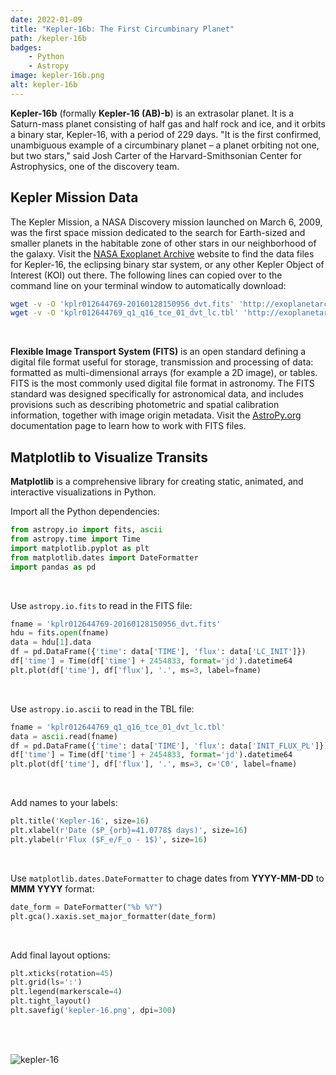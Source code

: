 ```yaml
---
date: 2022-01-09
title: "Kepler-16b: The First Circumbinary Planet"
path: /kepler-16b
badges:
    - Python
    - Astropy
image: kepler-16b.png
alt: kepler-16b
---
```


**Kepler-16b** (formally **Kepler-16 (AB)-b**) is an extrasolar planet. It is a Saturn-mass planet consisting of half gas and half rock and ice, and it orbits a binary star, Kepler-16, with a period of 229 days. "It is the first confirmed, unambiguous example of a circumbinary planet – a planet orbiting not one, but two stars," said Josh Carter of the Harvard-Smithsonian Center for Astrophysics, one of the discovery team.

<h2 style={{marginTop: "2em"}}>Kepler Mission Data</h2>

The Kepler Mission, a NASA Discovery mission launched on March 6, 2009, was the first space mission dedicated to the search for Earth-sized and smaller planets in the habitable zone of other stars in our neighborhood of the galaxy. Visit the [NASA Exoplanet Archive](https://exoplanetarchive.ipac.caltech.edu/index.html) website to find the data files for Kepler-16, the eclipsing binary star system, or any other Kepler Object of Interest (KOI) out there. The following lines can copied over to the command line on your terminal window to automatically download:

```bash
wget -v -O 'kplr012644769-20160128150956_dvt.fits' 'http://exoplanetarchive.ipac.caltech.edu:80/data/ETSS//KeplerDV/005/713/24/kplr012644769-20160128150956_dvt.fits'
wget -v -O 'kplr012644769_q1_q16_tce_01_dvt_lc.tbl' 'http://exoplanetarchive.ipac.caltech.edu:80/data/ETSS//KeplerDV/000/866/64/kplr012644769_q1_q16_tce_01_dvt_lc.tbl'
```

<br/>

**Flexible Image Transport System (FITS)** is an open standard defining a digital file format useful for storage, transmission and processing of data: formatted as multi-dimensional arrays (for example a 2D image), or tables. FITS is the most commonly used digital file format in astronomy. The FITS standard was designed specifically for astronomical data, and includes provisions such as describing photometric and spatial calibration information, together with image origin metadata. Visit the [AstroPy.org](https://docs.astropy.org/en/stable/io/fits/) documentation page to learn how to work with FITS files.

<h2 style={{marginTop: "2em"}}>Matplotlib to Visualize Transits</h2>

**Matplotlib** is a comprehensive library for creating static, animated, and interactive visualizations in Python.

Import all the Python dependencies:

```python
from astropy.io import fits, ascii
from astropy.time import Time
import matplotlib.pyplot as plt
from matplotlib.dates import DateFormatter
import pandas as pd
```

<br/>

Use `astropy.io.fits` to read in the FITS file:

```python
fname = 'kplr012644769-20160128150956_dvt.fits'
hdu = fits.open(fname)
data = hdu[1].data
df = pd.DataFrame({'time': data['TIME'], 'flux': data['LC_INIT']})
df['time'] = Time(df['time'] + 2454833, format='jd').datetime64
plt.plot(df['time'], df['flux'], '.', ms=3, label=fname)
```

<br/>

Use `astropy.io.ascii` to read in the TBL file:

```python
fname = 'kplr012644769_q1_q16_tce_01_dvt_lc.tbl'
data = ascii.read(fname)
df = pd.DataFrame({'time': data['TIME'], 'flux': data['INIT_FLUX_PL']})
df['time'] = Time(df['time'] + 2454833, format='jd').datetime64
plt.plot(df['time'], df['flux'], '.', ms=3, c='C0', label=fname)
```

<br/>

Add names to your labels:

```python
plt.title('Kepler-16', size=16)
plt.xlabel(r'Date ($P_{orb}=41.0778$ days)', size=16)
plt.ylabel(r'Flux ($F_e/F_o - 1$)', size=16)
```

<br/>

Use `matplotlib.dates.DateFormatter` to chage dates from **YYYY-MM-DD** to **MMM YYYY** format:

```python
date_form = DateFormatter("%b %Y")
plt.gca().xaxis.set_major_formatter(date_form)
```

<br/>

Add final layout options:

```python
plt.xticks(rotation=45)
plt.grid(ls=':')
plt.legend(markerscale=4)
plt.tight_layout()
plt.savefig('kepler-16.png', dpi=300)
```

<br/><br/>

![kepler-16](kepler-16.png)